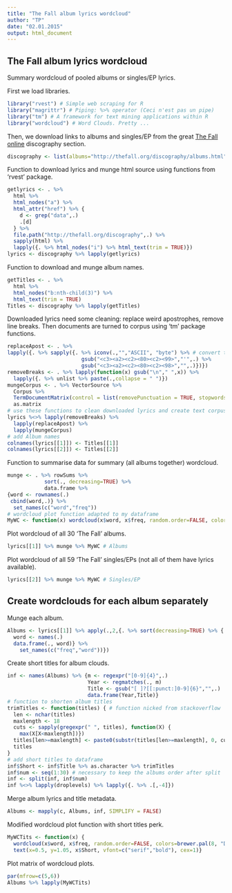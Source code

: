 ```yaml
---
title: "The Fall album lyrics wordcloud"
author: "TP"
date: "02.01.2015"
output: html_document
---
```


## The Fall album lyrics wordcloud

Summary wordcloud of pooled albums or singles/EP lyrics.

First we load libraries.
```r
library("rvest") # Simple web scraping for R
library("magrittr") # Piping: %>% operator (Ceci n'est pas un pipe)
library("tm") # A framework for text mining applications within R
library("wordcloud") # Word Clouds. Pretty ...
```

Then, we download links to albums and singles/EP from the great [The Fall online](http://thefall.org/discography/albums.html) discography section.

```r
discography <- list(albums="http://thefall.org/discography/albums.html",singles="http://thefall.org/discography/singles.html")
```

Function to download lyrics and munge html source using functions from 'rvest' package.

```r
getlyrics <- . %>%
  html %>%
  html_nodes("a") %>% 
  html_attr("href") %>% {
    d <- grep("data",.)
    .[d]
  } %>% 
  file.path("http://thefall.org/discography",.) %>%
  sapply(html) %>% 
  lapply({. %>% html_nodes("i") %>% html_text(trim = TRUE)}) 
lyrics <- discography %>% lapply(getlyrics)
```

Function to download and munge album names.

```r
getTitles <- . %>%
  html %>%
  html_nodes("b:nth-child(3)") %>% 
  html_text(trim = TRUE)
Titles <- discography %>% lapply(getTitles)
```

Downloaded lyrics need some cleaning: replace weird apostrophes, remove line breaks. Then documents are turned to corpus using 'tm' package functions. 

```r
replaceApost <- . %>% 
lapply({. %>% sapply({. %>% iconv(.,"","ASCII", "byte") %>% # convert to ascii to make apostrophes accessible via regex
                        gsub("<c3><a2><c2><80><c2><99>","'",.) %>% 
                        gsub("<c3><a2><c2><80><c2><98>","",.)})})
removeBreaks <- . %>% lapply(function(x) gsub("\n"," ",x)) %>% 
  lapply({. %>% unlist %>% paste(.,collapse = " ")})
mungeCorpus <- . %>% VectorSource %>% 
  Corpus %>% 
  TermDocumentMatrix(control = list(removePunctuation = TRUE, stopwords = TRUE, removeNumbers = TRUE)) %>% 
  as.matrix
# use these functions to clean downloaded lyrics and create text corpus
lyrics %<>% lapply(removeBreaks) %>% 
  lapply(replaceApost) %>% 
  lapply(mungeCorpus)
# add Album names
colnames(lyrics[[1]]) <- Titles[[1]]
colnames(lyrics[[2]]) <- Titles[[2]]
```

Function to summarise data for summary (all albums together) wordcloud.

```r
munge <- . %>% rowSums %>%
            sort(., decreasing=TRUE) %>% 
            data.frame %>%
{word <- rownames(.)
 cbind(word,.)} %>%
  set_names(c("word","freq"))
# wordcloud plot function adapted to my dataframe
MyWC <- function(x) wordcloud(x$word, x$freq, random.order=FALSE, colors=brewer.pal(8, "Dark2"))
```

Plot wordcloud of all 30 'The Fall' albums.
```r
lyrics[[1]] %>% munge %>% MyWC # Albums
```

Plot wordcloud of all 59 'The Fall' singles/EPs (not all of them have lyrics available).
```r
lyrics[[2]] %>% munge %>% MyWC # Singles/EP
```

## Create wordclouds for each album separately

Munge each album.

```r
Albums <- lyrics[[1]] %>% apply(.,2,{. %>% sort(decreasing=TRUE) %>% {
  word <- names(.)
  data.frame(., word)} %>% 
    set_names(c("freq","word"))})

```

Create short titles for album clouds. 

```r
inf <- names(Albums) %>% {m <- regexpr("[0-9]{4}",.)
                          Year <- regmatches(., m)
                          Title <- gsub("[ ]?[[:punct:]0-9]{6}","",.)
                          data.frame(Year,Title)}
# function to shorten album titles
trimTitles <- function(titles) { # function nicked from stackoverflow
  len <- nchar(titles)
  maxlength <- 18
  cuts <- sapply(gregexpr(" ", titles), function(X) {
    max(X[X<maxlength])})
  titles[len>=maxlength] <- paste0(substr(titles[len>=maxlength], 0, cuts[len>=maxlength]), "..")
  titles
}
# add short titles to dataframe
inf$Short <- inf$Title %>% as.character %>% trimTitles
inf$num <- seq(1:30) # necessary to keep the albums order after split
inf <- split(inf, inf$num)
inf %<>% lapply(droplevels) %>% lapply({. %>% .[,-4]})
```

Merge album lyrics and title metadata.

```r
Albums <- mapply(c, Albums, inf, SIMPLIFY = FALSE)
```


Modified wordcloud plot function with short titles perk.

```r
MyWCTits <- function(x) {
  wordcloud(x$word, x$freq, random.order=FALSE, colors=brewer.pal(8, "Dark2"))
  text(x=0.5, y=1.05, x$Short, vfont=c("serif","bold"), cex=1)}
```

Plot matrix of wordcloud plots.

```r
par(mfrow=c(5,6))
Albums %>% lapply(MyWCTits)
```

